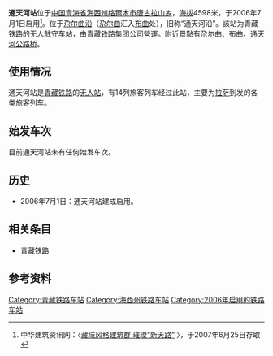 '''通天河站'''位于[[中国|中国]][[青海省|青海省]][[海西蒙古族藏族自治州|海西州]][[格爾木市|格爾木市]][[唐古拉山乡|唐古拉山乡]]，[[海拔|海拔]]4598米，于2006年7月1日启用<ref name="r1">中华建筑资讯网：〈[http://www.rpccn.com/news/33/200673162447.htm 藏域风格建筑群 璀璨“新天路”] {{webarchive|url=https://web.archive.org/web/20070930190113/http://www.rpccn.com/news/33/200673162447.htm |date=2007-09-30 }}〉，于2007年6月25日存取</ref>。位于[[尕尔曲沿|尕尔曲沿]]（[[尕尔曲|尕尔曲]]汇入[[布曲|布曲]]处），旧称“通天河沿”。該站为青藏铁路的[[无人站|无人駐守车站]]，由[[青藏铁路集团公司|青藏铁路集团公司]]營運。附近景點有[[尕尔曲|尕尔曲]]、[[布曲|布曲]]、[[通天河公路桥|通天河公路桥]]。

==使用情况==
通天河站是[[青藏铁路|青藏铁路]]的[[无人站|无人站]]，有14列旅客列车经过此站，主要为[[拉萨站|拉萨]]到发的各类旅客列车。

==始发车次==
目前通天河站未有任何始发车次。

==历史==
*2006年7月1日：通天河站建成启用。

==相关条目==
*[[青藏铁路|青藏铁路]]

==参考资料==
<div class="references-2column">
<references/>
</div>

{{China-rail-stub}}
{{Railwaystation-stub}}
{{青藏铁路}}

[[Category:青藏铁路车站|Category:青藏铁路车站]]
[[Category:海西州铁路车站|Category:海西州铁路车站]]
[[Category:2006年启用的铁路车站|Category:2006年启用的铁路车站]]
